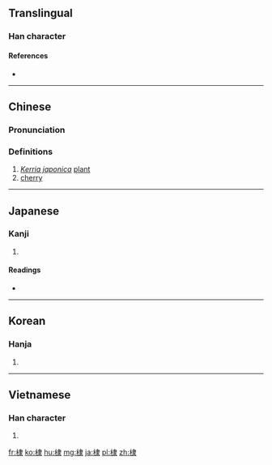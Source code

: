==Translingual==

===Han character===
{{Han char|rn=75|rad=木|as=08|sn=12|four=45932|canj=DLE|ids=⿰木隶}}

====References====
* {{Han ref|kx=0533.180|dkj=14957|dj=0921.160|hdz=21240.030|uh=68E3|ud=26851|bh=B4D0|bd=46288}}

----

==Chinese==
{{zh-forms}}

===Pronunciation===
{{zh-pron
|m=dì
|c=dai6
|mc=y
|oc=y
|ma=
|cat=pn,n
}}

===Definitions===
# ''[[w:Kerria japonica|Kerria japonica]]'' [[plant]]
# [[cherry]]

----

==Japanese==

===Kanji===
{{ja-kanji|grade=|rs=木08}}

# {{defn|lang=ja|sort=木08}}

====Readings====
* {{ja-readings|on=[[てい]] (tei), [[たい]] (tai)|kun=[[にわざくら]] (niwazakura), [[いくり]] (ikuri), [[にわうめ]] (niwaume)}}

----

==Korean==

===Hanja===
{{ko-hanja|hangeul=체|eumhun=|rv=che|mr=ch'e|y=chey}}

# {{defn|lang=ko|sort=木08}}

----

==Vietnamese==

===Han character===
{{vi-readings|rs=木08| hanviet = [[đệ]],  [[lệ]]}}

# {{defn|lang=vi|sort=木08}}

[[fr:棣]]
[[ko:棣]]
[[hu:棣]]
[[mg:棣]]
[[ja:棣]]
[[pl:棣]]
[[zh:棣]]